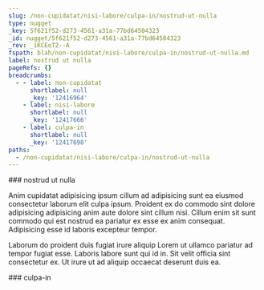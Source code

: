 ```yaml
---
slug: /non-cupidatat/nisi-labore/culpa-in/nostrud-ut-nulla
type: nugget
_key: 5f621f52-d273-4561-a31a-77bd64504323
_id: nugget/5f621f52-d273-4561-a31a-77bd64504323
_rev: _iKCEoT2--A
fspath: blah/non-cupidatat/nisi-labore/culpa-in/nostrud-ut-nulla.md
label: nostrud ut nulla
pageRefs: {}
breadcrumbs:
  - - label: non-cupidatat
      shortlabel: null
      _key: '12416964'
    - label: nisi-labore
      shortlabel: null
      _key: '12417666'
    - label: culpa-in
      shortlabel: null
      _key: '12417698'
paths:
  - /non-cupidatat/nisi-labore/culpa-in/nostrud-ut-nulla
---
```


<NuggetArea>
<Nugget slug="/non-cupidatat/nisi-labore/culpa-in/nostrud-ut-nulla" type="nugget" _key="5f621f52-d273-4561-a31a-77bd64504323" _id="nugget/5f621f52-d273-4561-a31a-77bd64504323" _rev="_iKCEoT2--A" fspath="blah/non-cupidatat/nisi-labore/culpa-in/nostrud-ut-nulla.md" label="nostrud ut nulla" paths="/non-cupidatat/nisi-labore/culpa-in/nostrud-ut-nulla">
<NuggetBody>
### nostrud ut nulla

Anim cupidatat adipisicing ipsum cillum ad adipisicing sunt ea eiusmod consectetur laborum elit culpa ipsum. Proident ex do commodo sint dolore adipisicing adipisicing anim aute dolore sint cillum nisi. Cillum enim sit sunt commodo qui est nostrud ea pariatur ex esse ex anim consequat. Adipisicing esse id laboris excepteur tempor.

Laborum do proident duis fugiat irure aliquip Lorem ut ullamco pariatur ad tempor fugiat esse. Laboris labore sunt qui id in. Sit velit officia sint consectetur ex. Ut irure ut ad aliquip occaecat deserunt duis ea.

</NuggetBody>
<Breadcrumbs>
<Crumbs>
<Crumb _key="12416964" label="non-cupidatat" /><Crumb _key="12417666" label="nisi-labore" /><Crumb _key="12417698" label="culpa-in" />
</Crumbs>
</Breadcrumbs>
</Nugget>

<NuggetsInbound>
</NuggetsInbound>
<NuggetsOutbound>
</NuggetsOutbound>
</NuggetArea>
<PassagesInbound>
<Passage direction="inbound" type="passage" _key="12417698" _id="passage/12417698" _rev="_iKCEoT2---" label="culpa-in" passage="culpa-in" fspath="blah/non-cupidatat/nisi-labore/culpa-in" paths="/non-cupidatat/nisi-labore/culpa-in" slug="/non-cupidatat/nisi-labore/culpa-in">
<NuggetBody>
### culpa-in

</NuggetBody>
<Breadcrumbs>
<Crumbs>
<Crumb _key="12416964" label="non-cupidatat" /><Crumb _key="12417666" label="nisi-labore" />
</Crumbs>
</Breadcrumbs>
</Passage>

</PassagesInbound>
<PassagesOutbound>
</PassagesOutbound>